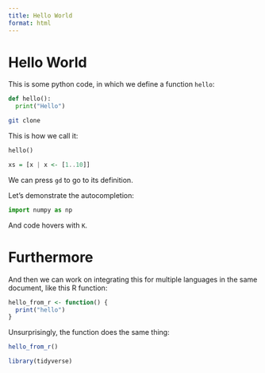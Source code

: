 ```yaml
---
title: Hello World
format: html
---
```


# Hello World

This is some python code, in which we define a function `hello`:

```python
def hello():
  print("Hello")
```

```bash
git clone
```

This is how we call it:

```python
hello()
```

```haskell
xs = [x | x <- [1..10]]
```

We can press `gd` to go to its definition.

Let's demonstrate the autocompletion:

```python
import numpy as np
```

And code hovers with `K`.

# Furthermore

And then we can work on integrating this for multiple 
languages in the same document, like this R function:

```r
hello_from_r <- function() {
  print("hello")
}
```

Unsurprisingly, the function does the same thing:

```r
hello_from_r()
```


```r
library(tidyverse)
```

